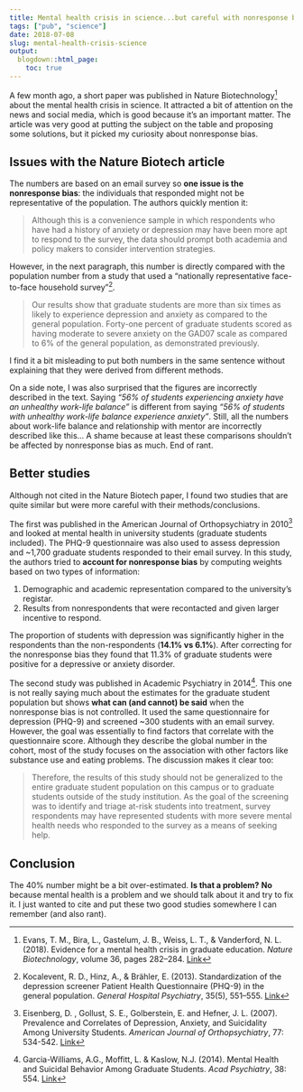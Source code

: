 ```yaml
---
title: Mental health crisis in science...but careful with nonresponse bias
tags: ["pub", "science"]
date: 2018-07-08
slug: mental-health-crisis-science
output:
  blogdown::html_page:
    toc: true
---
```



A few month ago, a short paper was published in Nature Biotechnology[^nbt] about the mental health crisis in science. 
It attracted a bit of attention on the news and social media, which is good because it's an important matter.
The article was very good at putting the subject on the table and proposing some solutions, but it picked my curiosity about nonresponse bias.

## Issues with the Nature Biotech article

The numbers are based on an email survey so **one issue is the nonresponse bias**: the individuals that responded might not be representative of the population.
The authors quickly mention it:

> Although this is a convenience sample in which respondents who have had a history of anxiety or depression may have been more apt to respond to the survey, the data should prompt both academia and policy makers to consider intervention strategies.

However, in the next paragraph, this number is directly compared with the population number from a study that used a "nationally representative face-to-face household survey"[^pop].

> Our results show that graduate students are more than six times as likely to experience depression and anxiety as compared to the general population. Forty-one percent of graduate students scored as having moderate to severe anxiety on the GAD07 scale as compared to 6% of the general population, as demonstrated previously.

I find it a bit misleading to put both numbers in the same sentence without explaining that they were derived from different methods.

On a side note, I was also surprised that the figures are incorrectly described in the text.
Saying *"56% of students experiencing anxiety have an unhealthy work-life balance"* is different from saying *"56% of students with unhealthy work-life balance experience anxiety"*.
Still, all the numbers about work-life balance and relationship with mentor are incorrectly described like this...
A shame because at least these comparisons shouldn't be affected by nonresponse bias as much.
End of rant.

## Better studies

Although not cited in the Nature Biotech paper, I found two studies that are quite similar but were more careful with their methods/conclusions.

The first was published in the American Journal of Orthopsychiatry in 2010[^g] and looked at mental health in university students (graduate students included).
The PHQ-9 questionnaire was also used to assess depression and ~1,700 graduate students responded to their email survey.
In this study, the authors tried to **account for nonresponse bias** by computing weights based on two types of information:

1. Demographic and academic representation compared to the university's registar.
1. Results from nonrespondents that were recontacted and given larger incentive to respond.

The proportion of students with depression was significantly higher in the respondents than the non-respondents (**14.1% vs 6.1%**).
After correcting for the nonresponse bias they found that 11.3% of graduate students were positive for a depressive or anxiety disorder.

The second study was published in Academic Psychiatry in 2014[^g2].
This one is not really saying much about the estimates for the graduate student population but shows **what can (and cannot) be said** when the nonresponse bias is not controlled.
It used the same questionnaire for depression (PHQ-9) and screened ~300 students with an email survey.
However, the goal was essentially to find factors that correlate with the questionnaire score. 
Although they describe the global number in the cohort, most of the study focuses on the association with other factors like substance use and eating problems.
The discussion makes it clear too:

> Therefore, the results of this study should not be generalized to the entire graduate student population on this campus or to graduate students outside of the study institution. As the goal of the screening was to identify and triage at-risk students into treatment, survey respondents may have represented students with more severe mental health needs who responded to the survey as a means of seeking help.

## Conclusion

The 40% number might be a bit over-estimated.
**Is that a problem?**
**No** because mental health is a problem and we should talk about it and try to fix it.
I just wanted to cite and put these two good studies somewhere I can remember (and also rant).


[^nbt]: Evans, T. M., Bira, L., Gastelum, J. B., Weiss, L. T., & Vanderford, N. L. (2018). Evidence for a mental health crisis in graduate education. *Nature Biotechnology*, volume 36, pages 282–284. [Link](https://www.nature.com/articles/nbt.4089)

[^pop]: Kocalevent, R. D., Hinz, A., & Brähler, E. (2013). Standardization of the depression screener Patient Health Questionnaire (PHQ-9) in the general population. *General Hospital Psychiatry*, 35(5), 551–555. [Link](https://doi.org/10.1016/j.genhosppsych.2013.04.006)

[^g]: Eisenberg, D. , Gollust, S. E., Golberstein, E. and Hefner, J. L. (2007). Prevalence and Correlates of Depression, Anxiety, and Suicidality Among University Students. *American Journal of Orthopsychiatry*, 77: 534-542. [Link](https://doi.org/10.1037/0002-9432.77.4.534)

[^g2]: Garcia-Williams, A.G., Moffitt, L. & Kaslow, N.J. (2014). Mental Health and Suicidal Behavior Among Graduate Students. *Acad Psychiatry*, 38: 554. [Link](https://doi.org/10.1007/s40596-014-0041-y)
